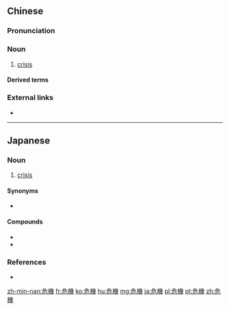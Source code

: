 {{also|危机}}
==Chinese==
{{zh-forms|s=危机|2=[[crucial]] [[point]]}}

===Pronunciation===
{{zh-pron
|m=危jī
|c=ngai4 gei1
|h=pfs=ngùi-kî
|mn=qz,tw,xm,zz:gûi-ki/qz:ûi-ki
|cat=n
}}

===Noun===
{{zh-noun}}

# [[crisis]] {{zh-mw|m:場|個}}
#: {{zh-x|信仰 危機|belief '''crisis'''}}

====Derived terms====
{{zh-der|經濟危機|金融危機|危機四伏|危機意識|古巴危機|國際危機|波斯灣危機|潛在危機|石油危機|能源危機}}

===External links===
* {{pedialite|Chinese translation of crisis}}

{{zh-cat|Elementary}}

----

==Japanese==
{{ja-kanjitab|き|き|yomi=on}}

===Noun===
{{ja-noun|きき}}

# [[crisis]]

====Synonyms====
* {{ja-r|難局|なんきょく}}

====Compounds====
* {{ja-r|危機一髪|きき.いっぱつ}}
* {{ja-r|危機感|ききかん}}

===References===
* {{R:Shogakukan}}

[[zh-min-nan:危機]]
[[fr:危機]]
[[ko:危機]]
[[hu:危機]]
[[mg:危機]]
[[ja:危機]]
[[pl:危機]]
[[pt:危機]]
[[zh:危機]]